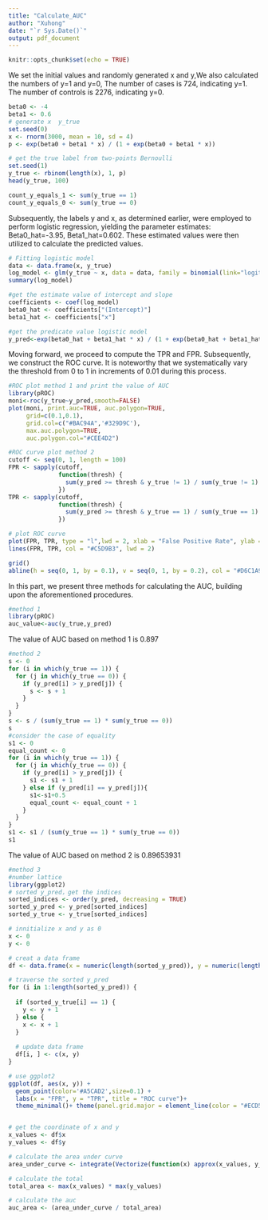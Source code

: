 ---
title: "Calculate_AUC"
author: "Xuhong"
date: "`r Sys.Date()`"
output: pdf_document
---

```{r setup, include=FALSE}
knitr::opts_chunk$set(echo = TRUE)
```

We set the initial values and randomly generated x and y,We also calculated the numbers of y=1 and y=0,
The number of cases is 724, indicating y=1.
The number of controls is 2276, indicating y=0.
```{r 1}
beta0 <- -4
beta1 <- 0.6
# generate x  y_true
set.seed(0)
x <- rnorm(3000, mean = 10, sd = 4)
p <- exp(beta0 + beta1 * x) / (1 + exp(beta0 + beta1 * x))

# get the true label from two-points Bernoulli
set.seed(1)
y_true <- rbinom(length(x), 1, p)
head(y_true, 100)

count_y_equals_1 <- sum(y_true == 1)
count_y_equals_0 <- sum(y_true == 0)
```

Subsequently, the labels y and x, as determined earlier, were employed to perform logistic regression, yielding the parameter estimates:
Beta0_hat=-3.95,
Beta1_hat=0.602.
These estimated values were then utilized to calculate the predicted values.
```{r 2}
# Fitting logistic model
data <- data.frame(x, y_true)
log_model <- glm(y_true ~ x, data = data, family = binomial(link="logit"))
summary(log_model)

#get the estimate value of intercept and slope
coefficients <- coef(log_model)
beta0_hat <- coefficients["(Intercept)"]
beta1_hat <- coefficients["x"]

#get the predicate value logistic model 
y_pred<-exp(beta0_hat + beta1_hat * x) / (1 + exp(beta0_hat + beta1_hat * x))
```
  
Moving forward, we proceed to compute the TPR and FPR. Subsequently, we construct the ROC curve. It is noteworthy that we systematically vary the threshold from 0 to 1 in increments of 0.01 during this process.
```{r 3}
#ROC plot method 1 and print the value of AUC
library(pROC)
moni<-roc(y_true~y_pred,smooth=FALSE)
plot(moni, print.auc=TRUE, auc.polygon=TRUE, 
     grid=c(0.1,0.1),
     grid.col=c("#BAC94A",'#329D9C'),
     max.auc.polygon=TRUE,
     auc.polygon.col="#CEE4D2")

#ROC curve plot method 2
cutoff <- seq(0, 1, length = 100)
FPR <- sapply(cutoff,
              function(thresh) {
                sum(y_pred >= thresh & y_true != 1) / sum(y_true != 1)
              })
TPR <- sapply(cutoff,
              function(thresh) {
                sum(y_pred >= thresh & y_true == 1) / sum(y_true == 1)
              })
```

```{r 4, include=FALSE}
# plot ROC curve
plot(FPR, TPR, type = "l",lwd = 2, xlab = "False Positive Rate", ylab = "True Positive Rate", main = "ROC Curve")
lines(FPR, TPR, col = "#C5D9B3", lwd = 2)

grid()
abline(h = seq(0, 1, by = 0.1), v = seq(0, 1, by = 0.2), col = "#D6C1A9", lty = 2)
```

In this part, we present three methods for calculating the AUC, building upon the aforementioned procedures.

```{r 5}
#method 1
library(pROC)
auc_value<-auc(y_true,y_pred)
```
The value of AUC based on method 1 is 0.897

```{r 6}
#method 2
s <- 0
for (i in which(y_true == 1)) {
  for (j in which(y_true == 0)) {
    if (y_pred[i] > y_pred[j]) {
      s <- s + 1
    } 
  }
}
s <- s / (sum(y_true == 1) * sum(y_true == 0))
s
#consider the case of equality
s1 <- 0
equal_count <- 0
for (i in which(y_true == 1)) {
  for (j in which(y_true == 0)) {
    if (y_pred[i] > y_pred[j]) {
      s1 <- s1 + 1
    } else if (y_pred[i] == y_pred[j]){
      s1<-s1+0.5
      equal_count <- equal_count + 1 
    }
  }
}
s1 <- s1 / (sum(y_true == 1) * sum(y_true == 0))
s1
```
The value of AUC based on method 2 is 0.89653931


```{r 7}
#method 3
#number lattice
library(ggplot2)
# sorted y_pred，get the indices
sorted_indices <- order(y_pred, decreasing = TRUE)
sorted_y_pred <- y_pred[sorted_indices]
sorted_y_true <- y_true[sorted_indices]

# innitialize x and y as 0
x <- 0
y <- 0

# creat a data frame
df <- data.frame(x = numeric(length(sorted_y_pred)), y = numeric(length(sorted_y_pred)))

# traverse the sorted y_pred
for (i in 1:length(sorted_y_pred)) {
 
  if (sorted_y_true[i] == 1) {
    y <- y + 1
  } else {
    x <- x + 1
  }
  
  # update data frame
  df[i, ] <- c(x, y)
}

# use ggplot2 
ggplot(df, aes(x, y)) +
  geom_point(color='#A5CAD2',size=0.1) +
  labs(x = "FPR", y = "TPR", title = "ROC curve")+
  theme_minimal()+ theme(panel.grid.major = element_line(color = "#ECD59F", linetype = "dashed"))


# get the coordinate of x and y
x_values <- df$x
y_values <- df$y

# calculate the area under curve
area_under_curve <- integrate(Vectorize(function(x) approx(x_values, y_values, xout = x)$y), min(x_values), max(x_values))$value

# calculate the total 
total_area <- max(x_values) * max(y_values)

# calculate the auc
auc_area <- (area_under_curve / total_area)
```

